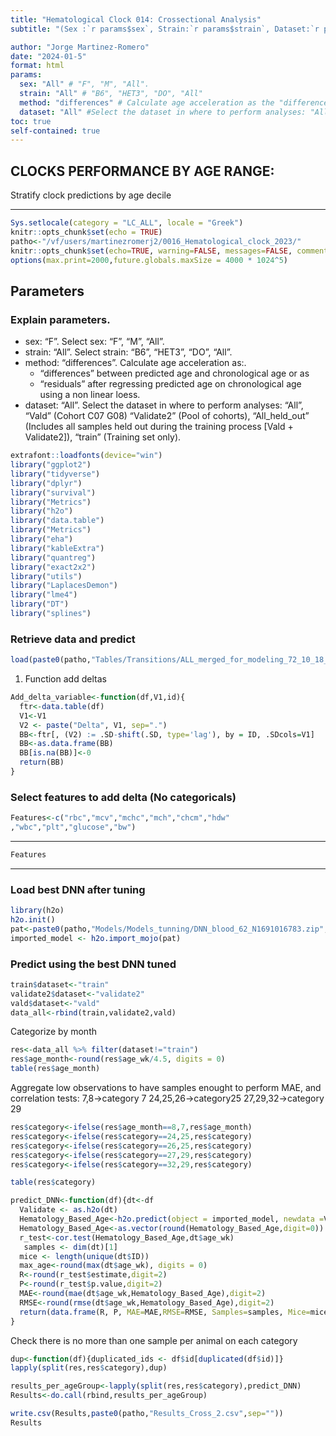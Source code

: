 ```yaml
---
title: "Hematological Clock 014: Crossectional Analysis" 
subtitle: "(Sex :`r params$sex`, Strain:`r params$strain`, Dataset:`r params$dataset`, Method to calculate Acceleration:`r params$method`) "

author: "Jorge Martinez-Romero"
date: "2024-01-5"
format: html 
params:
  sex: "All" # "F", "M", "All". 
  strain: "All" # "B6", "HET3", "DO", "All"
  method: "differences" # Calculate age acceleration as the "differences" between predicted age and chronological age or as "residuals" after regresing predicted age on chronological age using a non linear regresssion
  dataset: "All" #Select the dataset in where to perform analyses: "All","vald","validate2", "All_held_out","train"
toc: true   
self-contained: true  
---
```



## CLOCKS PERFORMANCE BY AGE RANGE: 
Stratify clock predictions by age decile

***
```r
Sys.setlocale(category = "LC_ALL", locale = "Greek")
knitr::opts_chunk$set(echo = TRUE)
patho<-"/vf/users/martinezromerj2/0016_Hematological_clock_2023/"
knitr::opts_chunk$set(echo=TRUE, warning=FALSE, messages=FALSE, comment = NA, root.dir = patho, fig.pos = 'H')
options(max.print=2000,future.globals.maxSize = 4000 * 1024^5)
```

## Parameters
### Explain parameters.
- sex: "F".  Select sex: "F", "M", "All".
- strain: "All".  Select strain: "B6", "HET3", "DO", "All".
- method: "differences".  Calculate age acceleration as:.
  - "differences" between predicted age and chronological age or as
  - "residuals" after regressing predicted age on chronological age
    using a non linear loess.
- dataset: "All". Select the dataset in where to perform analyses:
    "All", "Vald" (Cohort C07 G08) "Validate2" (Pool of cohorts), "All_held_out" (Includes all samples held out during the training process [Vald + Validate2]), "train" (Training set only).
    
```r
extrafont::loadfonts(device="win")
library("ggplot2")
library("tidyverse")
library("dplyr")
library("survival") 
library("Metrics")
library("h2o")
library("data.table")
library("Metrics")
library("eha")
library("kableExtra")
library("quantreg")
library("exact2x2")
library("utils")
library("LaplacesDemon")
library("lme4")
library("DT")
library("splines")

```

###  Retrieve data and predict

```r
load(paste0(patho,"Tables/Transitions/ALL_merged_for_modeling_72_10_18_.Rdata",sep=""))
```
1)  Function add deltas

```r
Add_delta_variable<-function(df,V1,id){
  ftr<-data.table(df)
  V1<-V1
  V2 <- paste("Delta", V1, sep=".")
  BB<-ftr[, (V2) := .SD-shift(.SD, type='lag'), by = ID, .SDcols=V1]
  BB<-as.data.frame(BB)
  BB[is.na(BB)]<-0
  return(BB)
}
```

### Select features to add delta (No categoricals)

```r
Features<-c("rbc","mcv","mchc","mch","chcm","hdw"  
,"wbc","plt","glucose","bw")
```

------------------------------------------------------------------------

```r
Features
```

------------------------------------------------------------------------

### Load best DNN after tuning

```r
library(h2o)
h2o.init()
pat<-paste0(patho,"Models/Models_tunning/DNN_blood_62_N1691016783.zip",sep="")
imported_model <- h2o.import_mojo(pat)

```

### Predict using the best DNN tuned

```r
train$dataset<-"train"
validate2$dataset<-"validate2"
vald$dataset<-"vald"
data_all<-rbind(train,validate2,vald)
```

Categorize by month 
```r
res<-data_all %>% filter(dataset!="train")
res$age_month<-round(res$age_wk/4.5, digits = 0)
table(res$age_month)
```

Aggregate low observations to have samples enought to perform MAE, and correlation tests:
7,8->category 7
24,25,26->category25
27,29,32->category 29
```r
res$category<-ifelse(res$age_month==8,7,res$age_month)
res$category<-ifelse(res$category==24,25,res$category)
res$category<-ifelse(res$category==26,25,res$category)
res$category<-ifelse(res$category==27,29,res$category)
res$category<-ifelse(res$category==32,29,res$category)

table(res$category)
```




```r
predict_DNN<-function(df){dt<-df
  Validate <- as.h2o(dt)
  Hematology_Based_Age<-h2o.predict(object = imported_model, newdata =Validate)
  Hematology_Based_Age<-as.vector(round(Hematology_Based_Age,digit=0))
  r_test<-cor.test(Hematology_Based_Age,dt$age_wk)
   samples <- dim(dt)[1]
  mice <- length(unique(dt$ID)) 
  max_age<-round(max(dt$age_wk), digits = 0)
  R<-round(r_test$estimate,digit=2)
  P<-round(r_test$p.value,digit=2)
  MAE<-round(mae(dt$age_wk,Hematology_Based_Age),digit=2)
  RMSE<-round(rmse(dt$age_wk,Hematology_Based_Age),digit=2)
  return(data.frame(R, P, MAE=MAE,RMSE=RMSE, Samples=samples, Mice=mice, To_age=max_age))
}
```

Check there is no more than one sample per animal on each category
```r
dup<-function(df){duplicated_ids <- df$id[duplicated(df$id)]}
lapply(split(res,res$category),dup)
```

```r
results_per_ageGroup<-lapply(split(res,res$category),predict_DNN)
Results<-do.call(rbind,results_per_ageGroup)
```

```r
write.csv(Results,paste0(patho,"Results_Cross_2.csv",sep=""))
Results
```
